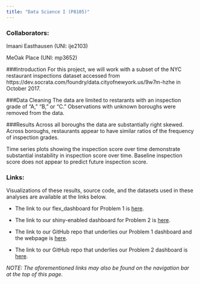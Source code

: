 ```yaml
---
title: "Data Science I (P8105)"
---
```



### Collaborators:

Imaani Easthausen (UNI:  ije2103)

MeOak Place (UNI:  mp3652)

###Introduction
For this project, we will work with a subset of the NYC restaurant inspections dataset accessed from https://dev.socrata.com/foundry/data.cityofnewyork.us/9w7m-hzhe in October 2017. 

###Data Cleaning
The data are limited to restarants with an inspection grade of "A," "B," or "C." Observations with unknown boroughs were removed from the data. 

###Results 
Across all boroughs the data are substantially right skewed. Across boroughs, restaurants appear to have similar ratios of the frequency of inspection grades. 

Time series plots showing the inspection score over time demonstrate substantial instability in inspection score over time. Baseline inspection score does not appear to predict future inspection score.

### Links:
Visualizations of these results, source code, and the datasets used in these analyses are available at the links below. 

* The link to our flex_dashboard for Problem 1 is [here](https://ijeasthausen.github.io/p8105_hw6_ije2103/hw6_flexdashboard.html).

* The link to our shiny-enabled dashboard for Problem 2 is [here](https://meoak.shinyapps.io/p8105_hw6_shiny_nyc_rest_insp/).

* The link to our GitHub repo that underlies our Problem 1 dashboard and the webpage is [here](https://github.com/ijeasthausen/p8105_hw6_ije2103).

* The link to our GitHub repo that underlies our Problem 2 dashboard is [here](https://github.com/meoak/p8105_hw6_shiny_nyc_rest_insp).

*NOTE:  The aforementioned links may also be found on the navigation bar at the top of this page.*